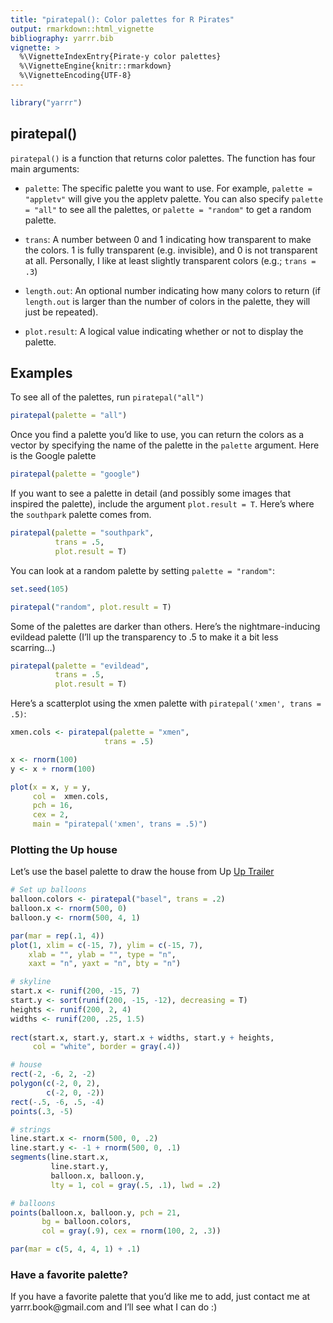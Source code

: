 ```yaml
---
title: "piratepal(): Color palettes for R Pirates"
output: rmarkdown::html_vignette
bibliography: yarrr.bib
vignette: >
  %\VignetteIndexEntry{Pirate-y color palettes}
  %\VignetteEngine{knitr::rmarkdown}
  %\VignetteEncoding{UTF-8}
---
```

```r
library("yarrr")
```

## piratepal()

`piratepal()` is a function that returns color palettes. The function has four main arguments:

- `palette`: The specific palette you want to use. For example, `palette = "appletv"` will give you the appletv palette. You can also specify `palette = "all"` to see all the palettes, or `palette = "random"` to get a random palette.

- `trans`: A number between 0 and 1 indicating how transparent to make the colors. 1 is fully transparent (e.g. invisible), and 0 is not transparent at all. Personally, I like at least slightly transparent colors (e.g.; `trans = .3`)

- `length.out`: An optional number indicating how many colors to return (if `length.out` is larger than the number of colors in the palette, they will just be repeated).

- `plot.result`: A logical value indicating whether or not to display the palette.

## Examples

To see all of the palettes, run `piratepal("all")`

```r
piratepal(palette = "all")
```

Once you find a palette you'd like to use, you can return the colors as a vector by specifying the name of the palette in the `palette` argument. Here is the Google palette

```r
piratepal(palette = "google")
```

If you want to see a palette in detail (and possibly some images that inspired the palette), include the argument `plot.result = T`. Here's where the `southpark` palette comes from.

```r
piratepal(palette = "southpark", 
          trans = .5,
          plot.result = T)
```


You can look at a random palette by setting `palette = "random"`:

```r
set.seed(105)
```


```r
piratepal("random", plot.result = T)
```



Some of the palettes are darker than others. Here's the nightmare-inducing evildead palette (I'll up the transparency to .5 to make it a bit less scarring...)

```r
piratepal(palette = "evildead",
          trans = .5,
          plot.result = T)
```

Here's a scatterplot using the xmen palette with `piratepal('xmen', trans = .5)`:

```r
xmen.cols <- piratepal(palette = "xmen",  
                     trans = .5)

x <- rnorm(100)
y <- x + rnorm(100)

plot(x = x, y = y, 
     col =  xmen.cols,
     pch = 16,
     cex = 2,
     main = "piratepal('xmen', trans = .5)")
```


### Plotting the Up house

Let's use the basel palette to draw the house from Up [Up Trailer](https://www.youtube.com/watch?v=pkqzFUhGPJg)

```r
# Set up balloons
balloon.colors <- piratepal("basel", trans = .2)
balloon.x <- rnorm(500, 0)
balloon.y <- rnorm(500, 4, 1)

par(mar = rep(.1, 4))
plot(1, xlim = c(-15, 7), ylim = c(-15, 7),
    xlab = "", ylab = "", type = "n", 
    xaxt = "n", yaxt = "n", bty = "n")

# skyline
start.x <- runif(200, -15, 7)
start.y <- sort(runif(200, -15, -12), decreasing = T)
heights <- runif(200, 2, 4)
widths <- runif(200, .25, 1.5)
  
rect(start.x, start.y, start.x + widths, start.y + heights, 
     col = "white", border = gray(.4))

# house
rect(-2, -6, 2, -2)
polygon(c(-2, 0, 2),
        c(-2, 0, -2))
rect(-.5, -6, .5, -4)
points(.3, -5)

# strings
line.start.x <- rnorm(500, 0, .2)
line.start.y <- -1 + rnorm(500, 0, .1)
segments(line.start.x, 
         line.start.y, 
         balloon.x, balloon.y, 
         lty = 1, col = gray(.5, .1), lwd = .2)

# balloons
points(balloon.x, balloon.y, pch = 21, 
       bg = balloon.colors,
       col = gray(.9), cex = rnorm(100, 2, .3))
```

```r
par(mar = c(5, 4, 4, 1) + .1)
```


### Have a favorite palette?

If you have a favorite palette that you'd like me to add, just contact me at yarrr.book@gmail.com and I'll see what I can do :)
